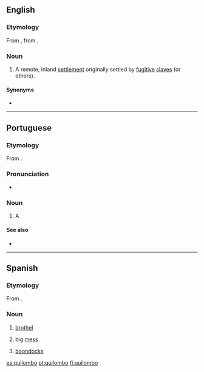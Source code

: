 ==English==
{{wikipedia}}

===Etymology===
From {{etyl|pt|en}} {{term|quilombo|lang=pt}}, from {{etyl|kmb|en}} {{term|kilombo|lang=kmb}}.

===Noun===
{{en-noun}}

# {{context|historical|in Brazil|lang=en}} A remote, inland [[settlement]] originally settled by [[fugitive]] [[slave]]s (or others).

====Synonyms====
* {{l/en|palenque}}

----
==Portuguese==
===Etymology===
From {{etyl|kmb|pt}} {{term|kilombo|lang=kmb}}.
===Pronunciation===
* {{a|Brazil}} {{IPA|[kiˈlõbu]|lang=pt}}
===Noun===
{{pt-noun|m}}

# A {{l/en|quilombo}}

====See also====
* {{l/pt|mocambo}}

----
==Spanish==
===Etymology===
From {{etyl|pt|es}} {{term|quilombo|lang=pt}}.
===Noun===
{{es-noun|m}}

# {{cx|Argentina|lang=es}} [[brothel]]
# {{cx|Argentina|lang=es}} big [[mess]]
# {{cx|Venezuela|lang=es}} [[boondocks]]

[[es:quilombo]]
[[pt:quilombo]]
[[fi:quilombo]]